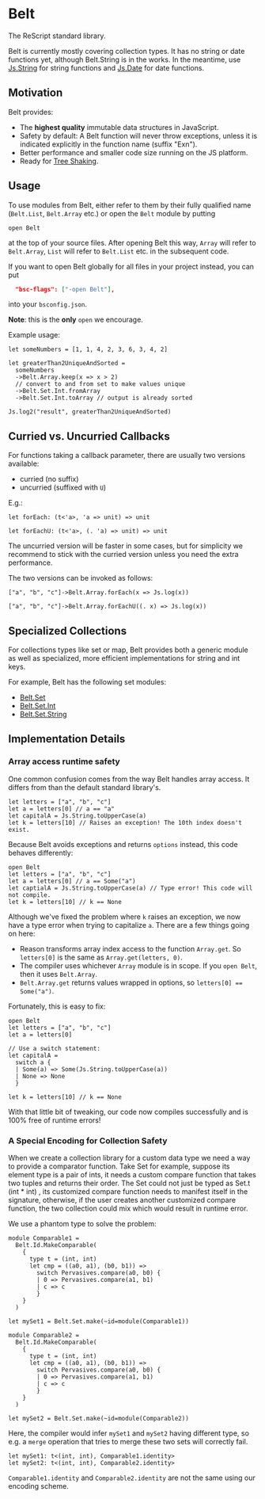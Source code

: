 # Belt



<Intro>


The ReScript standard library.

Belt is currently mostly covering collection types. It has no string or date functions yet, although Belt.String is in the works. In the meantime, use [Js.String](js/string) for string functions and [Js.Date](js/date) for date functions.

## Motivation

Belt provides:

- The **highest quality** immutable data structures in JavaScript.
- Safety by default: A Belt function will never throw exceptions, unless it is
  indicated explicitly in the function name (suffix "Exn").
- Better performance and smaller code size running on the JS platform.
- Ready for [Tree Shaking](https://webpack.js.org/guides/tree-shaking/).

## Usage

To use modules from Belt, either refer to them by their fully qualified name (`Belt.List`, `Belt.Array` etc.) or open the `Belt` module by putting

```
open Belt
```

at the top of your source files. After opening Belt this way, `Array` will refer to `Belt.Array`, `List` will refer to `Belt.List` etc. in the subsequent code.

If you want to open Belt globally for all files in your project instead, you can put

```json
  "bsc-flags": ["-open Belt"],
```

into your `bsconfig.json`.

**Note**: this is the **only** `open` we encourage.

Example usage:

```
let someNumbers = [1, 1, 4, 2, 3, 6, 3, 4, 2]

let greaterThan2UniqueAndSorted =
  someNumbers
  ->Belt.Array.keep(x => x > 2)
  // convert to and from set to make values unique
  ->Belt.Set.Int.fromArray
  ->Belt.Set.Int.toArray // output is already sorted

Js.log2("result", greaterThan2UniqueAndSorted)
```

## Curried vs. Uncurried Callbacks

For functions taking a callback parameter, there are usually two versions
available:

- curried (no suffix)
- uncurried (suffixed with `U`)

E.g.:

```
let forEach: (t<'a>, 'a => unit) => unit

let forEachU: (t<'a>, (. 'a) => unit) => unit
```

The uncurried version will be faster in some cases, but for simplicity we recommend to stick with the curried version unless you need the extra performance.

The two versions can be invoked as follows:

```
["a", "b", "c"]->Belt.Array.forEach(x => Js.log(x))

["a", "b", "c"]->Belt.Array.forEachU((. x) => Js.log(x))
```

## Specialized Collections

For collections types like set or map, Belt provides both a generic module as well as specialized, more efficient implementations for string and int keys.

For example, Belt has the following set modules:

- [Belt.Set](belt/set)
- [Belt.Set.Int](belt/set-int)
- [Belt.Set.String](belt/set-string)

## Implementation Details

### Array access runtime safety

One common confusion comes from the way Belt handles array access. It differs from than the default standard library's.

```
let letters = ["a", "b", "c"]
let a = letters[0] // a == "a"
let capitalA = Js.String.toUpperCase(a)
let k = letters[10] // Raises an exception! The 10th index doesn't exist.
```

Because Belt avoids exceptions and returns `options` instead, this code behaves differently:

```
open Belt
let letters = ["a", "b", "c"]
let a = letters[0] // a == Some("a")
let captialA = Js.String.toUpperCase(a) // Type error! This code will not compile.
let k = letters[10] // k == None
```

Although we've fixed the problem where `k` raises an exception, we now have a type error when trying to capitalize `a`. There are a few things going on here:

- Reason transforms array index access to the function `Array.get`. So `letters[0]` is the same as `Array.get(letters, 0)`.
- The compiler uses whichever `Array` module is in scope. If you `open Belt`, then it uses `Belt.Array`.
- `Belt.Array.get` returns values wrapped in options, so `letters[0] == Some("a")`.

Fortunately, this is easy to fix:

```res example
open Belt
let letters = ["a", "b", "c"]
let a = letters[0]

// Use a switch statement:
let capitalA =
  switch a {
  | Some(a) => Some(Js.String.toUpperCase(a))
  | None => None
  }

let k = letters[10] // k == None
```

With that little bit of tweaking, our code now compiles successfully and is 100% free of runtime errors!

### A Special Encoding for Collection Safety

When we create a collection library for a custom data type we need a way to provide a comparator function. Take Set for example, suppose its element type is a pair of ints, it needs a custom compare function that takes two tuples and returns their order. The Set could not just be typed as Set.t (int \* int) , its customized compare function needs to manifest itself in the signature, otherwise, if the user creates another customized compare function, the two collection could mix which would result in runtime error.

We use a phantom type to solve the problem:

```
module Comparable1 =
  Belt.Id.MakeComparable(
    {
      type t = (int, int)
      let cmp = ((a0, a1), (b0, b1)) =>
        switch Pervasives.compare(a0, b0) {
        | 0 => Pervasives.compare(a1, b1)
        | c => c
        }
    }
  )

let mySet1 = Belt.Set.make(~id=module(Comparable1))

module Comparable2 =
  Belt.Id.MakeComparable(
    {
      type t = (int, int)
      let cmp = ((a0, a1), (b0, b1)) =>
        switch Pervasives.compare(a0, b0) {
        | 0 => Pervasives.compare(a1, b1)
        | c => c
        }
    }
  )

let mySet2 = Belt.Set.make(~id=module(Comparable2))
```

Here, the compiler would infer `mySet1` and `mySet2` having different type, so e.g. a `merge` operation that tries to merge these two sets will correctly fail.

```
let mySet1: t<(int, int), Comparable1.identity>
let mySet2: t<(int, int), Comparable2.identity>
```

`Comparable1.identity` and `Comparable2.identity` are not the same using our encoding scheme.


</Intro>


